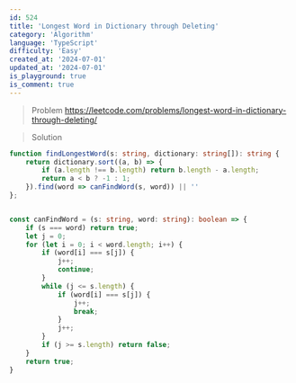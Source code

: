 ```yaml
---
id: 524
title: 'Longest Word in Dictionary through Deleting'
category: 'Algorithm'
language: 'TypeScript'
difficulty: 'Easy'
created_at: '2024-07-01'
updated_at: '2024-07-01'
is_playground: true
is_comment: true
---
```


> Problem
https://leetcode.com/problems/longest-word-in-dictionary-through-deleting/

> Solution

``` typescript
function findLongestWord(s: string, dictionary: string[]): string {
    return dictionary.sort((a, b) => {
        if (a.length !== b.length) return b.length - a.length;
        return a < b ? -1 : 1;
    }).find(word => canFindWord(s, word)) || ''
};


const canFindWord = (s: string, word: string): boolean => {
    if (s === word) return true;
    let j = 0;
    for (let i = 0; i < word.length; i++) {
        if (word[i] === s[j]) {
            j++;
            continue;
        }
        while (j <= s.length) {
            if (word[i] === s[j]) {
                j++;
                break;
            }
            j++;
        }
        if (j >= s.length) return false;
    }
    return true;
}
```

